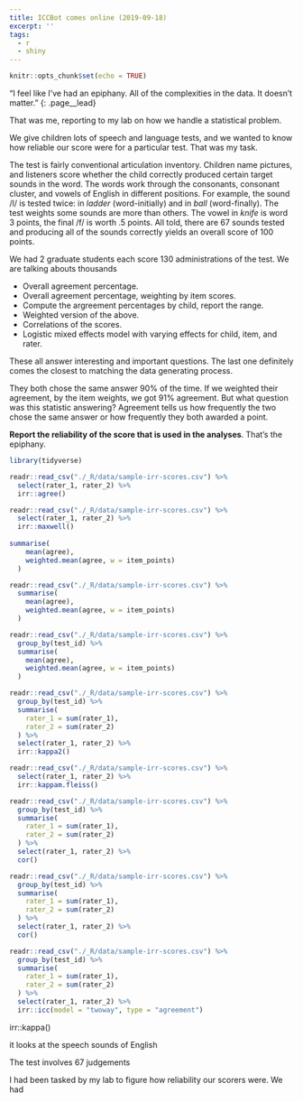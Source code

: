 ```yaml
---
title: ICCBot comes online (2019-09-18)
excerpt: ''
tags:
  - r
  - shiny
---
```


```r
knitr::opts_chunk$set(echo = TRUE)
```

"I feel like I've had an epiphany. All of the complexities in the data. It doesn't matter."
{: .page__lead}

That was me, reporting to my lab on how we handle a statistical problem.

We give children lots of speech and language tests, and we wanted to know how reliable our score were for a particular test. That was my task. 

The test is fairly conventional articulation
inventory. Children name pictures, and listeners score whether the child
correctly produced certain target sounds in the word. The words work through the
consonants, consonant cluster, and vowels of English in different positions. For
example, the sound /l/ is tested twice: in *ladder* (word-initially) and
in *ball* (word-finally). The test weights some sounds are more than others. The
vowel in *knife* is word 3 points, the final /f/ is worth .5 points. All told,
there are 67 sounds tested and producing all of the sounds correctly yields an
overall score of 100 points.

We had 2 graduate students each score 130 administrations of the test. We are talking abouts thousands

* Overall agreement percentage.
* Overall agreement percentage, weighting by item scores.
* Compute the argreement percentages by child, report the range. 
* Weighted version of the above.
* Correlations of the scores.
* Logistic mixed effects model with varying effects for child, item, and rater.

These all answer interesting and important questions. The last one definitely comes the closest to matching the data generating process. 

They both chose the same answer 90% of the time. If we weighted their agreement,
by the item weights, we got 91% agreement. But what question was this statistic
answering? Agreement tells us how frequently the two chose the same answer or how frequently they
both awarded a point. 

**Report the reliability of the score that is used in the analyses**. That's the epiphany.



```r
library(tidyverse)

readr::read_csv("./_R/data/sample-irr-scores.csv") %>% 
  select(rater_1, rater_2) %>% 
  irr::agree()

readr::read_csv("./_R/data/sample-irr-scores.csv") %>% 
  select(rater_1, rater_2) %>% 
  irr::maxwell()
  
summarise(
    mean(agree),
    weighted.mean(agree, w = item_points)
  )

readr::read_csv("./_R/data/sample-irr-scores.csv") %>% 
  summarise(
    mean(agree),
    weighted.mean(agree, w = item_points)
  )

readr::read_csv("./_R/data/sample-irr-scores.csv") %>% 
  group_by(test_id) %>% 
  summarise(
    mean(agree),
    weighted.mean(agree, w = item_points)
  )

readr::read_csv("./_R/data/sample-irr-scores.csv") %>% 
  group_by(test_id) %>% 
  summarise(
    rater_1 = sum(rater_1),
    rater_2 = sum(rater_2)
  ) %>% 
  select(rater_1, rater_2) %>%
  irr::kappa2()

readr::read_csv("./_R/data/sample-irr-scores.csv") %>% 
  select(rater_1, rater_2) %>%
  irr::kappam.fleiss()

readr::read_csv("./_R/data/sample-irr-scores.csv") %>% 
  group_by(test_id) %>% 
  summarise(
    rater_1 = sum(rater_1),
    rater_2 = sum(rater_2)
  ) %>% 
  select(rater_1, rater_2) %>%
  cor()

readr::read_csv("./_R/data/sample-irr-scores.csv") %>% 
  group_by(test_id) %>% 
  summarise(
    rater_1 = sum(rater_1),
    rater_2 = sum(rater_2)
  ) %>% 
  select(rater_1, rater_2) %>%
  cor()

readr::read_csv("./_R/data/sample-irr-scores.csv") %>% 
  group_by(test_id) %>% 
  summarise(
    rater_1 = sum(rater_1),
    rater_2 = sum(rater_2)
  ) %>% 
  select(rater_1, rater_2) %>%
  irr::icc(model = "twoway", type = "agreement")


```

irr::kappa()

it looks at the speech sounds of English

The test involves 67 judgements


I had been tasked by my lab to figure how reliability our scorers were. We had 
